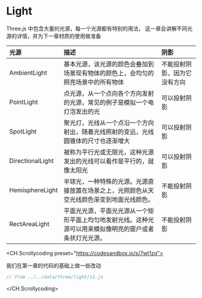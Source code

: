 # Light

Three.js 中包含大量的光源，每一个光源都有特别的用法， 这一章会讲解不同光源的详情，并为下一章材质的使用做准备

| 光源             | 描述                                                                                                     | 阴影                         |
| :--------------- | :------------------------------------------------------------------------------------------------------- | :--------------------------- |
| AmbientLight     | 基本光源，该光源的颜色会叠加到场景现有物体的颜色上，会均匀的照亮场景中的所有物体                         | 不能投射阴影，因为它没有方向 |
| PointLight       | 点光源，从一个点向各个方向发射的光源，常见的例子是模拟一个电灯泡发出的光                                 | 可以投射阴影                 |
| SpotLight        | 聚光灯，光线从一个点沿一个方向射出，随着光线照射的变远，光线圆锥体的尺寸也逐渐增大                       | 可以投射阴影                 |
| DirectionalLight | 被称为平行光或无限光，这种光源发出的光线可以看作是平行的，就像太阳光                                     | 可以投射阴影                 |
| HemisphereLight  | 半球光，一种特殊的光源。光源直接放置在场景之上，光照颜色从天空光线颜色渐变到地面光线颜色。               | 不能投射阴影                 |
| RectAreaLight    | 平面光光源，平面光光源从一个矩形平面上均匀地发射光线。这种光源可以用来模拟像明亮的窗户或者条状灯光光源。 | 不能投射阴影                 |

<CH.Scrollycoding preset="https://codesandbox.io/s/7wt1zq">

我们在第一章的代码的基础上做一些改动

```js src/index.js
// from ../../data/three/light/s1.js
```

</CH.Scrollycoding>
